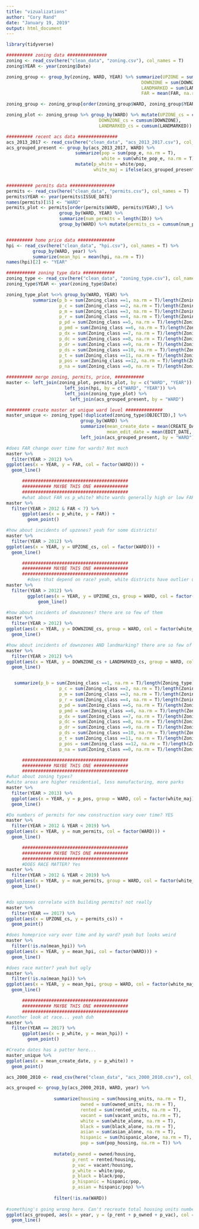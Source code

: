 ---
title: "vizualizations"
author: "Cory Rand"
date: "January 19, 2019"
output: html_document
---

```{r Zoning}
library(tidyverse)

########## zoning data ###############
zoning <- read_csv(here("clean_data", "zoning.csv"), col_names = T)
zoning$YEAR <- year(zoning$Date)

zoning_group <- group_by(zoning, WARD, YEAR) %>% summarize(UPZONE = sum(UPZONE, na.rm = T),
                                                   DOWNZONE = sum(DOWNZONE, na.rm = T),
                                                   LANDMARKED = sum(LANDMARKED, na.rm = T),
                                                   FAR = mean(FAR, na.rm = T))

zoning_group <- zoning_group[order(zoning_group$WARD, zoning_group$YEAR),]

zoning_plot <- zoning_group %>% group_by(WARD) %>% mutate(UPZONE_cs = cumsum(UPZONE),
                                   DOWNZONE_cs = cumsum(DOWNZONE),
                                   LANDMARKED_cs = cumsum(LANDMARKED))

########## recent acs data ###############
acs_2013_2017 <- read_csv(here("clean_data", "acs_2013_2017.csv"), col_names = T)
acs_grouped_present <- group_by(acs_2013_2017, WARD) %>%
                          summarize(pop = sum(pop_e, na.rm = T),
                                    white = sum(white_pop_e, na.rm = T)) %>%
                          mutate(p_white = white/pop,
                                 white_maj = ifelse(acs_grouped_present$p_white > .7, 1, 0)) #14 wards greater than .7


########## permits data #################
permits <- read_csv(here("clean_data", "permits.csv"), col_names = T)
permits$YEAR <- year(permits$ISSUE_DATE)
names(permits)[15] <- "WARD"
permits_plot <- permits[order(permits$WARD, permits$YEAR),] %>%
                    group_by(WARD, YEAR) %>% 
                    summarize(num_permits = length(ID)) %>%
                    group_by(WARD) %>% mutate(permits_cs = cumsum(num_permits))


########## home price data ##############
hpi <- read_csv(here("clean_data", "hpi.csv"), col_names = T) %>%
          group_by(WARD, year) %>% 
          summarize(mean_hpi = mean(hpi, na.rm = T))
names(hpi)[2] <- "YEAR"

########### zoning type data ############
zoning_type <- read_csv(here("clean_data", "zoning_type.csv"), col_names = T)
zoning_type$YEAR <- year(zoning_type$Date)

zoning_type_plot %<>% group_by(WARD, YEAR) %>%
          summarize(p_b = sum(Zoning_class ==1, na.rm = T)/length(Zoning_type),
                    p_c = sum(Zoning_class ==2, na.rm = T)/length(Zoning_type),
                    p_m = sum(Zoning_class ==3, na.rm = T)/length(Zoning_type),
                    p_r = sum(Zoning_class ==4, na.rm = T)/length(Zoning_type),
                    p_pd = sum(Zoning_class ==5, na.rm = T)/length(Zoning_type),
                    p_pmd = sum(Zoning_class ==6, na.rm = T)/length(Zoning_type),
                    p_dx = sum(Zoning_class ==7, na.rm = T)/length(Zoning_type),
                    p_dc = sum(Zoning_class ==8, na.rm = T)/length(Zoning_type),
                    p_dr = sum(Zoning_class ==9, na.rm = T)/length(Zoning_type),
                    p_ds = sum(Zoning_class ==10, na.rm = T)/length(Zoning_type),
                    p_t = sum(Zoning_class ==11, na.rm = T)/length(Zoning_type),
                    p_pos = sum(Zoning_class ==12, na.rm = T)/length(Zoning_type),
                    p_na = sum(Zoning_class ==0, na.rm = T)/length(Zoning_type))

########## merge zoning, permits, price, ###########
master <- left_join(zoning_plot, permits_plot, by = c("WARD", "YEAR")) %>%
                      left_join(hpi, by = c("WARD", "YEAR")) %>%
                      left_join(zoning_type_plot) %>%
                        left_join(acs_grouped_present, by = "WARD")

######### create master at unique ward level ##############
master_unique <- zoning_type[!duplicated(zoning_type$OBJECTID),] %>%
                            group_by(WARD) %>%
                            summarize(mean_create_date = mean(CREATE_DAT, na.rm = T),
                                      mean_edit_date = mean(EDIT_DATE, na.rm = T)) %>%
                            left_join(acs_grouped_present, by = "WARD")
```

```{r Zoning_plots}
#does FAR change over time for wards? Not much
master %>%
  filter(YEAR > 2012) %>%
ggplot(aes(x = YEAR, y = FAR, col = factor(WARD))) +
  geom_line()

      ########################################
      ########### MAYBE THIS ONE #############
      ########################################
      #what about FAR vs p_white? White wards generally high or low FARs... I guess
master %>%
  filter(YEAR > 2012 & FAR < 7) %>%
      ggplot(aes(x = p_white, y = FAR)) +
        geom_point()

#how about incidents of upzones? yeah for some districts!
master %>%
  filter(YEAR > 2012) %>%
ggplot(aes(x = YEAR, y = UPZONE_cs, col = factor(WARD))) +
  geom_line()

      ########################################
      ########### MAYBE THIS ONE #############
      ########################################
        #does that depend on race? yeah, white districts have outlier upzonings, or very few. Note when white maj goes from .7 to .8, outlier values are not         longer white maj
master %>%
  filter(YEAR > 2012) %>%
        ggplot(aes(x = YEAR, y = UPZONE_cs, group = WARD, col = factor(white_maj))) +
            geom_line()

#how about incidents of downzones? there are so few of them
master %>%
  filter(YEAR > 2012) %>%
ggplot(aes(x = YEAR, y = DOWNZONE_cs, group = WARD, col = factor(white_maj))) +
  geom_line()

#how about incidents of downzones AND landmarking? there are so few of them
master %>%
  filter(YEAR > 2012) %>%
ggplot(aes(x = YEAR, y = DOWNZONE_cs + LANDMARKED_cs, group = WARD, col = factor(white_maj))) +
  geom_line()


   summarize(p_b = sum(Zoning_class ==1, na.rm = T)/length(Zoning_type),
                    p_c = sum(Zoning_class ==2, na.rm = T)/length(Zoning_type),
                    p_m = sum(Zoning_class ==3, na.rm = T)/length(Zoning_type),
                    p_r = sum(Zoning_class ==4, na.rm = T)/length(Zoning_type),
                    p_pd = sum(Zoning_class ==5, na.rm = T)/length(Zoning_type),
                    p_pmd = sum(Zoning_class ==6, na.rm = T)/length(Zoning_type),
                    p_dx = sum(Zoning_class ==7, na.rm = T)/length(Zoning_type),
                    p_dc = sum(Zoning_class ==8, na.rm = T)/length(Zoning_type),
                    p_dr = sum(Zoning_class ==9, na.rm = T)/length(Zoning_type),
                    p_ds = sum(Zoning_class ==10, na.rm = T)/length(Zoning_type),
                    p_t = sum(Zoning_class ==11, na.rm = T)/length(Zoning_type),
                    p_pos = sum(Zoning_class ==12, na.rm = T)/length(Zoning_type),
                    p_na = sum(Zoning_class ==0, na.rm = T)/length(Zoning_type))

      ########################################
      ########### MAYBE THIS ONE #############
      ########################################
#what about zoning types?
#white areas are higher residential, less manufacturing, more parks
master %>%
  filter(YEAR > 2013) %>%
  ggplot(aes(x = YEAR, y = p_pos, group = WARD, col = factor(white_maj))) +
  geom_line()
```


```{r Permits}
#Do numbers of permits for new construction vary over time? YES
master %>%
  filter(YEAR > 2012 & YEAR < 2019) %>%
ggplot(aes(x = YEAR, y = num_permits, col = factor(WARD))) +
  geom_line()

      ########################################
      ########### MAYBE THIS ONE #############
      ########################################
      #DOES RACE MATTER? Yes
master %>%
  filter(YEAR > 2012 & YEAR < 2019) %>%
ggplot(aes(x = YEAR, y = num_permits, group = WARD, col = factor(white_maj))) +
  geom_line()


#do upzones correlate with building permits? not really
master %>%
  filter(YEAR == 2017) %>%
ggplot(aes(x = UPZONE_cs, y = permits_cs)) +
  geom_point()
```

```{r Home_Price}
#does homeprice vary over time and by ward? yeah but looks weird
master %>%
  filter(!is.na(mean_hpi)) %>%
ggplot(aes(x = YEAR, y = mean_hpi, col = factor(WARD))) +
  geom_line()

#does race matter? yeah but ugly
master %>%
  filter(!is.na(mean_hpi)) %>%
ggplot(aes(x = YEAR, y = mean_hpi, group = WARD, col = factor(white_maj))) +
  geom_line()

      ########################################
      ########### MAYBE THIS ONE #############
      ########################################
#another look at race... yeah duh
master %>%
  filter(YEAR == 2017) %>%
      ggplot(aes(x = p_white, y = mean_hpi)) +
        geom_point()
```


```{r}
#Create dates has a patter here...
master_unique %>%
ggplot(aes(x = mean_create_date, y = p_white)) +
  geom_point()
```


```{r ACS}
acs_2000_2010 <- read_csv(here("clean_data", "acs_2000_2010.csv"), col_names = T)

acs_grouped <- group_by(acs_2000_2010, WARD, year) %>%
  
                  summarize(housing = sum(housing_units, na.rm = T),
                            owned = sum(owned_units, na.rm = T),
                            rented = sum(rented_units, na.rm = T),
                            vacant = sum(vacant_units, na.rm = T),
                            white = sum(white_alone, na.rm = T),
                            black = sum(black_alone, na.rm = T),
                            asian = sum(asian_alone, na.rm = T),
                            hispanic = sum(hispanic_alone, na.rm = T),
                            pop = sum(pop_housing, na.rm = T)) %>%
                  
                  mutate(p_owned = owned/housing,
                         p_rent = rented/housing,
                         p_vac = vacant/housing,
                         p_white = white/pop,
                         p_black = black/pop,
                         p_hispanic = hispanic/pop,
                         p_asian = hispanic/pop) %>%
                
                  filter(!is.na(WARD))
  
#something's going wrong here. Can't recreate total housing units number from rent, owned, vacant... also like 40% of tracts have NA for wards but maybe because all those cook county tracts aren't in chicago
ggplot(acs_grouped, aes(x = year, y = (p_rent + p_owned + p_vac), col = factor(WARD))) +
  geom_line()
```

